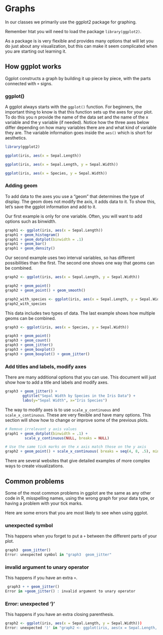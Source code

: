 # Graphs

In our classes we primarily use the ggplot2 package for graphing.

Remember htat you will need to load the package `library(ggplot2)`. 

As a package is is very flexible and provides many options that will let you do just about any visualization,
but this can make it seem complicated when you are starting out learning it.

## How ggplot works

Ggplot constructs a graph by building it up piece by piece, with the parts connected with `+` signs.

### ggplot()

A ggplot always starts with the `ggplot()` function.  For beginners, the important thing to know is that this
function sets up the axes for your plot.  To do this you n provide the name of the data set
and the name of the x variable and the y variable (if needed). Notice how the three axes below differ
depending on how many variables there are and what kind of variable they are.  The variable information
goes inside the `aes()` which is short for aesthetics.  

```r
library(ggplot2)

ggplot(iris, aes(x = Sepal.Length)) 

ggplot(iris, aes(x = Sepal.Length, y = Sepal.Width))

ggplot(iris, aes(x = Species, y = Sepal.Width))
```

### Adding geom 
To add data to the axes you use a "geom" that determines the type of display.  The geom does not modify the
axis, it adds data to it. To show this, let's save the ggplot information and add to it.

Our first example is only for one variable.  Often, you will want to add options such as binwidth.

```r
graph1 <- ggplot(iris, aes(x = Sepal.Length))  
graph1 + geom_histogram()
graph1 + geom_dotplot(binwidth = .1)
graph1 + geom_bar()
graph1 + geom_density()

```

Our second example uses two interval variables, so has different possibilities than the first. 
The second one shows one way that geoms can be combined.

```r
graph2 <- ggplot(iris, aes(x = Sepal.Length, y = Sepal.Width))

graph2 + geom_point()
graph2 + geom_point() + geom_smooth()

graph2_with_species <- ggplot(iris, aes(x = Sepal.Length, y = Sepal.Width, color = Species)) + geom_point()
graph2_with_species
```

This data includes two types of data.  The last example shows how multiple geoms can be combined.

```r
graph3 <- ggplot(iris, aes(x = Species, y = Sepal.Width))

graph3 + geom_point()
graph3 + geom_count()
graph3 + geom_jitter()
graph3 + geom_boxplot()
graph3 + geom_boxplot() + geom_jitter()
```

### Add titles and labels, modify axes

There are many additional options that you can use. This document will just show how to add a title
and labels and modify axes.
```r
graph3 + geom_jitter() +
        ggtitle("Sepal Width by Species in the Iris Data") +
        labs(y="Sepal Width", x="Iris Species")  
```

The way to modify axes is to use `scale_y_continuous` and `scale_x_continuous`.  These are very flexible and 
have many options. This section will show how to change or improve some of the previous plots.

```r

# Remove irrelevant y axis values
graph1 + geom_dotplot(binwidth = .1) +
         scale_y_continuous(NULL, breaks = NULL)

# Use the same tick marks on the x axis match those on the y axis
graph2 + geom_point() + scale_x_continuous( breaks = seq(4, 8, .5), minor_breaks = waiver())

```


 There are several websites that give detailed examples of more complex ways to create visualizations. 

## Common problems

Some of the most common problems in ggplot are the same as any other code in R, misspelling names, using 
the wrong graph for your data type, or having a problem with your tick marks. 

Here are some errors that you are most likely to see when using ggplot.

### unexpected symbol

This happens when you forget to put a `+` between the different parts of your plot.
```r
graph3  geom_jitter()
Error: unexpected symbol in "graph3  geom_jitter"
```

### invalid argument to unary operator

This happens if you have an extra `+`.

```r
 graph3 + + geom_jitter()
Error in +geom_jitter() : invalid argument to unary operator
```
### Error: unexpected ')' 

This happens if you have an extra closing parenthesis.

```r
graph2 <- ggplot(iris, aes(x = Sepal.Length, y = Sepal.Width)))
Error: unexpected ')' in "graph2 <- ggplot(iris, aes(x = Sepal.Length, y = Sepal.Width)))"

```


